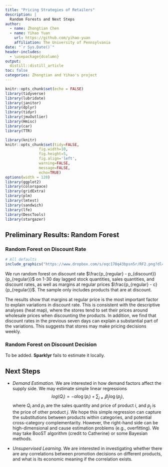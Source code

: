 ```yaml
---
title: "Pricing Strategies of Retailers"
description: |
  Random Forests and Next Steps
author:
  - name: Zhongtian Chen
  - name: Yihao Yuan
    url: https://github.com/yihao-yuan
    affiliation: The University of Pennsylvania
date: "`r Sys.Date()`"
header-includes:
  - \usepackage{dcolumn}  
output: 
  distill::distill_article
toc: false
categories: Zhongtian and Yihao's project
---
```


```r
knitr::opts_chunk$set(echo = FALSE)
library(tidyverse)
library(lubridate)
library(janitor)
library(dplyr)
library(tidyr)
library(jmuOutlier)
library(Hmisc)
library(car)
library(TTR)

library(knitr)
knitr::opts_chunk$set(tidy=FALSE, 
               fig.width=10,
               fig.height=5,
               fig.align='left',
               warning=FALSE,
               message=FALSE,
               echo=TRUE)
options(width = 120)
library(ggplot2)
library(colorspace)
library(gridExtra)
library(plm)
library(lmtest)
library(sandwich)
library(lfe)
library(DescTools)
library(stargazer)
```
  
## Preliminary Results: Random Forest

### Random Forest on Discount Rate

```r
# All defaults
include_graphics("https://www.dropbox.com/s/oqc178q43bpsn5r/RF2.png?dl=1")
```

We run random forest on discount rate $\frac{p_{regular} - p_{discount}}{p_{regular}}$ on 1-30 day lagged stock quantities, sales quantities, and discount rates, as well as margins at regular prices $\frac{p_{regular} - c}{p_{regular}}$. The sample only includes products that are at discount. 

The results show that margins at regular price is the most important factor to explain variations in discount rate. This is consistent with the descriptive analyses (heat map), where the stores tend to set their prices around wholesale prices when discounting the products. In addition, we find that discount rates in the previous seven days can explain a substantial part of the variations. This suggests that stores may make pricing decisions weekly.

### Random Forest on Discount Decision

To be added. **Sparklyr** fails to estimate it locally.

## Next Steps

* *Demand Estimation*. We are interested in how demand factors affect the supply side. We may estimate simple linear regressions $$log(Q_i) = -\alpha \log(p_i) + \sum_{j\neq i}\beta_j \log(p_j),$$ where $Q_i$ and $p_i$ are the sales quantity and price of product $i$, and $p_j$ is the price of other product $j$. We hope this simple regression can capture the substitutions between products within categories, and potential cross-category complementarity. However, the right-hand side can be high-dimensional and cause estimation problems (e.g., overfitting). We may take BooST algorithm (credit to Catherine) or some Bayesian methods.

* *Unsupervised Learning*. We are interested in investigating whether there are any correlations between promotion decisions on different products, and what is its economic meaning if the correlation exists.